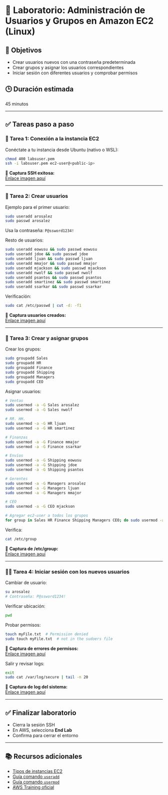 # 🧪 Laboratorio: Administración de Usuarios y Grupos en Amazon EC2 (Linux)

## 🎯 Objetivos

- Crear usuarios nuevos con una contraseña predeterminada  
- Crear grupos y asignar los usuarios correspondientes  
- Iniciar sesión con diferentes usuarios y comprobar permisos  

## 🕒 Duración estimada

45 minutos

---

## ✅ Tareas paso a paso

### 🔗 Tarea 1: Conexión a la instancia EC2

Conéctate a tu instancia desde Ubuntu (nativo o WSL):

```bash
chmod 400 labsuser.pem
ssh -i labsuser.pem ec2-user@<public-ip>
```

📸 **Captura SSH exitosa:**  
[Enlace imagen aquí](#)

---

### 👤 Tarea 2: Crear usuarios

Ejemplo para el primer usuario:

```bash
sudo useradd arosalez
sudo passwd arosalez
```

Usa la contraseña: `P@ssword1234!`

Resto de usuarios:

```bash
sudo useradd eowusu && sudo passwd eowusu
sudo useradd jdoe && sudo passwd jdoe
sudo useradd ljuan && sudo passwd ljuan
sudo useradd mmajor && sudo passwd mmajor
sudo useradd mjackson && sudo passwd mjackson
sudo useradd nwolf && sudo passwd nwolf
sudo useradd psantos && sudo passwd psantos
sudo useradd smartinez && sudo passwd smartinez
sudo useradd ssarkar && sudo passwd ssarkar
```

Verificación:

```bash
sudo cat /etc/passwd | cut -d: -f1
```

📸 **Captura usuarios creados:**  
[Enlace imagen aquí](#)

---

### 👥 Tarea 3: Crear y asignar grupos

Crear los grupos:

```bash
sudo groupadd Sales
sudo groupadd HR
sudo groupadd Finance
sudo groupadd Shipping
sudo groupadd Managers
sudo groupadd CEO
```

Asignar usuarios:

```bash
# Ventas
sudo usermod -a -G Sales arosalez
sudo usermod -a -G Sales nwolf

# RR. HH.
sudo usermod -a -G HR ljuan
sudo usermod -a -G HR smartinez

# Finanzas
sudo usermod -a -G Finance mmajor
sudo usermod -a -G Finance ssarkar

# Envíos
sudo usermod -a -G Shipping eowusu
sudo usermod -a -G Shipping jdoe
sudo usermod -a -G Shipping psantos

# Gerentes
sudo usermod -a -G Managers arosalez
sudo usermod -a -G Managers ljuan
sudo usermod -a -G Managers mmajor

# CEO
sudo usermod -a -G CEO mjackson

# Agregar ec2-user a todos los grupos
for group in Sales HR Finance Shipping Managers CEO; do sudo usermod -a -G $group ec2-user; done
```

Verifica:

```bash
cat /etc/group
```

📸 **Captura de /etc/group:**  
[Enlace imagen aquí](#)

---

### 👨‍💻 Tarea 4: Iniciar sesión con los nuevos usuarios

Cambiar de usuario:

```bash
su arosalez
# Contraseña: P@ssword1234!
```

Verificar ubicación:

```bash
pwd
```

Probar permisos:

```bash
touch myFile.txt  # Permission denied
sudo touch myFile.txt  # not in the sudoers file
```

📸 **Captura de errores de permisos:**  
[Enlace imagen aquí](#)

Salir y revisar logs:

```bash
exit
sudo cat /var/log/secure | tail -n 20
```

📸 **Captura de log del sistema:**  
[Enlace imagen aquí](#)

---

## ✅ Finalizar laboratorio

- Cierra la sesión SSH  
- En AWS, selecciona **End Lab**
- Confirma para cerrar el entorno

---

## 📚 Recursos adicionales

- [Tipos de instancias EC2](https://docs.aws.amazon.com/es_es/AWSEC2/latest/UserGuide/instance-types.html)  
- [Guía comando `useradd`](https://man7.org/linux/man-pages/man8/useradd.8.html)  
- [Guía comando `usermod`](https://man7.org/linux/man-pages/man8/usermod.8.html)  
- [AWS Training oficial](https://aws.amazon.com/training/)
